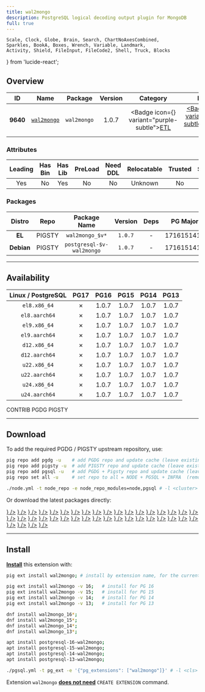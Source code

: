 ```yaml
---
title: wal2mongo
description: PostgreSQL logical decoding output plugin for MongoDB
full: true
---
```


    Scale, Clock, Globe, Brain, Search, ChartNoAxesCombined,
    Sparkles, BookA, Boxes, Wrench, Variable, Landmark,
    Activity, Shield, FileInput, FileCode2, Shell, Truck, Blocks
} from 'lucide-react';

## Overview

| <TooltipIconButton tooltip="Extension unique identifier" side="top">ID</TooltipIconButton> | <TooltipIconButton tooltip="Extension name" side="top">Name</TooltipIconButton> | <TooltipIconButton tooltip="Package name for installation" side="top">Package</TooltipIconButton> | <TooltipIconButton tooltip="Latest available extension version" side="top">Version</TooltipIconButton> | <TooltipIconButton tooltip="Extension category" side="top">Category</TooltipIconButton> | <TooltipIconButton tooltip="Open source license" side="top">License</TooltipIconButton> | <TooltipIconButton tooltip="Programming language" side="top">Lang</TooltipIconButton> |
|:--------:|:--------:|:----------:|:--------------:|:---------------------------------------:|:------------------------------------------------------:|:----:|
| **9640** | [`wal2mongo`](https://github.com/HighgoSoftware/wal2mongo) | `wal2mongo` | 1.0.7 | <Badge icon={<Truck />} variant="purple-subtle"><a href="/ext/etl" className="no-underline">ETL</a></Badge> | <a href="/ext/list/license#apache-20" className="no-underline"><Badge icon={<Scale />} variant="green-subtle">Apache-2.0</Badge></a> | <a href="/ext/list/lang#c"><Badge icon={<FileCode2 />} variant="blue-subtle">C</Badge></a> |

### Attributes

| <TooltipIconButton tooltip="The Primary Leading extension in the Package" side="top">Leading</TooltipIconButton> | <TooltipIconButton tooltip="Contains binary utils" side="top">Has Bin</TooltipIconButton> | <TooltipIconButton tooltip="Contains .so shared library files" side="top">Has Lib</TooltipIconButton> | <TooltipIconButton tooltip="Requires preloading via shared_preload_libraries" side="top">PreLoad</TooltipIconButton> | <TooltipIconButton tooltip="Requires CREATE EXTENSION DDL command" side="top">Need DDL</TooltipIconButton> | <TooltipIconButton tooltip="Can be installed in any schema" side="top">Relocatable</TooltipIconButton> | <TooltipIconButton tooltip="Can be created by non-superuser" side="top">Trusted</TooltipIconButton> | <TooltipIconButton tooltip="Schemas used by this extension" side="top">Schemas</TooltipIconButton> |
|:-------:|:-------:|:-------:|:-------:|:--------:|:-----------:|:-------:|:-------:|
| Yes | No | Yes | No | No | Unknown | No | - |

### Packages

| <TooltipIconButton tooltip="Linux distribution family, EL or Debian" side="top">Distro</TooltipIconButton> | <TooltipIconButton tooltip="Package repository" side="top">Repo</TooltipIconButton> | <TooltipIconButton tooltip="The RPM/DEB Package Name Pattern (replace $v with real pg major)" side="top">Package Name</TooltipIconButton> | <TooltipIconButton tooltip="Latest package version" side="top">Version</TooltipIconButton> | <TooltipIconButton tooltip="RPM/DEB Package dependencies" side="top">Deps</TooltipIconButton> | <TooltipIconButton tooltip="Available in these PostgreSQL Major Versions" side="top">PG Major</TooltipIconButton> |
|:----------:|:--------:|:------------------------:|:-----------:|:------------:|:------------------:|
|   **EL**   | <Badge variant="amber-subtle"><span className="font-bold">PIGSTY</span></Badge> | `wal2mongo_$v*` | `1.0.7` | - | <Badge variant="red-subtle">17</Badge><Badge variant="green-subtle">16</Badge><Badge variant="green-subtle">15</Badge><Badge variant="green-subtle">14</Badge><Badge variant="green-subtle">13</Badge> |
| **Debian** | <Badge variant="amber-subtle"><span className="font-bold">PIGSTY</span></Badge> | `postgresql-$v-wal2mongo` | `1.0.7` | - | <Badge variant="red-subtle">17</Badge><Badge variant="green-subtle">16</Badge><Badge variant="green-subtle">15</Badge><Badge variant="green-subtle">14</Badge><Badge variant="green-subtle">13</Badge> |



------

## Availability

| <TooltipIconButton tooltip="Linux Distro Arch / PostgreSQL Major Version" side="top">Linux / PostgreSQL </TooltipIconButton> | <span className="text-red-500">**PG17**</span> | **PG16** | **PG15** | **PG14** | **PG13** |
|:-----:|:-----:|:-----:|:-----:|:-----:|:-----:|
| `el8.x86_64` | <Badge variant="red-subtle">✗</Badge> | <Badge variant="blue-subtle">1.0.7</Badge> | <Badge variant="blue-subtle">1.0.7</Badge> | <Badge variant="blue-subtle">1.0.7</Badge> | <Badge variant="blue-subtle">1.0.7</Badge> |
| `el8.aarch64` | <Badge variant="red-subtle">✗</Badge> | <Badge variant="blue-subtle">1.0.7</Badge> | <Badge variant="blue-subtle">1.0.7</Badge> | <Badge variant="blue-subtle">1.0.7</Badge> | <Badge variant="blue-subtle">1.0.7</Badge> |
| `el9.x86_64` | <Badge variant="red-subtle">✗</Badge> | <Badge variant="blue-subtle">1.0.7</Badge> | <Badge variant="blue-subtle">1.0.7</Badge> | <Badge variant="blue-subtle">1.0.7</Badge> | <Badge variant="blue-subtle">1.0.7</Badge> |
| `el9.aarch64` | <Badge variant="red-subtle">✗</Badge> | <Badge variant="blue-subtle">1.0.7</Badge> | <Badge variant="blue-subtle">1.0.7</Badge> | <Badge variant="blue-subtle">1.0.7</Badge> | <Badge variant="blue-subtle">1.0.7</Badge> |
| `d12.x86_64` | <Badge variant="red-subtle">✗</Badge> | <Badge variant="amber-subtle">1.0.7</Badge> | <Badge variant="amber-subtle">1.0.7</Badge> | <Badge variant="amber-subtle">1.0.7</Badge> | <Badge variant="amber-subtle">1.0.7</Badge> |
| `d12.aarch64` | <Badge variant="red-subtle">✗</Badge> | <Badge variant="amber-subtle">1.0.7</Badge> | <Badge variant="amber-subtle">1.0.7</Badge> | <Badge variant="amber-subtle">1.0.7</Badge> | <Badge variant="amber-subtle">1.0.7</Badge> |
| `u22.x86_64` | <Badge variant="red-subtle">✗</Badge> | <Badge variant="amber-subtle">1.0.7</Badge> | <Badge variant="amber-subtle">1.0.7</Badge> | <Badge variant="amber-subtle">1.0.7</Badge> | <Badge variant="amber-subtle">1.0.7</Badge> |
| `u22.aarch64` | <Badge variant="red-subtle">✗</Badge> | <Badge variant="amber-subtle">1.0.7</Badge> | <Badge variant="amber-subtle">1.0.7</Badge> | <Badge variant="amber-subtle">1.0.7</Badge> | <Badge variant="amber-subtle">1.0.7</Badge> |
| `u24.x86_64` | <Badge variant="red-subtle">✗</Badge> | <Badge variant="amber-subtle">1.0.7</Badge> | <Badge variant="amber-subtle">1.0.7</Badge> | <Badge variant="amber-subtle">1.0.7</Badge> | <Badge variant="amber-subtle">1.0.7</Badge> |
| `u24.aarch64` | <Badge variant="red-subtle">✗</Badge> | <Badge variant="amber-subtle">1.0.7</Badge> | <Badge variant="amber-subtle">1.0.7</Badge> | <Badge variant="amber-subtle">1.0.7</Badge> | <Badge variant="amber-subtle">1.0.7</Badge> |

<Badge variant="green-subtle"><span className="font-black">CONTRIB</span></Badge> <Badge variant="blue-subtle"><span className="font-black">PGDG</span></Badge> <Badge variant="amber-subtle"><span className="font-black">PIGSTY</span></Badge>

------

## Download

To add the required PGDG / PIGSTY upstream repository, use:

```bash tab="pig"
pig repo add pgdg -u    # add PGDG repo and update cache (leave existing repos)
pig repo add pigsty -u  # add PIGSTY repo and update cache (leave existing repos)
pig repo add pgsql -u   # add PGDG + Pigsty repo and update cache (leave existing repos)
pig repo set all -u     # set repo to all = NODE + PGSQL + INFRA  (remove existing repos)
```
```bash tab="pigsty"
./node.yml -t node_repo -e node_repo_modules=node,pgsql # -l <cluster>
```

Or download the latest packages directly:

<Files>
    <Folder name="el8.x86_64">
        <a href="https://download.postgresql.org/pub/repos/yum/16/redhat/rhel-8-x86_64/wal2mongo_16-1.0.7-1PGDG.rhel8.x86_64.rpm"><File name="wal2mongo_16-1.0.7-1PGDG.rhel8.x86_64.rpm" icon={<Package className="text-emerald-500" />} /></a>
        <a href="https://download.postgresql.org/pub/repos/yum/15/redhat/rhel-8-x86_64/wal2mongo_15-1.0.7-1PGDG.rhel8.x86_64.rpm"><File name="wal2mongo_15-1.0.7-1PGDG.rhel8.x86_64.rpm" icon={<Package className="text-emerald-500" />} /></a>
        <a href="https://download.postgresql.org/pub/repos/yum/14/redhat/rhel-8-x86_64/wal2mongo_14-1.0.7-1PGDG.rhel8.x86_64.rpm"><File name="wal2mongo_14-1.0.7-1PGDG.rhel8.x86_64.rpm" icon={<Package className="text-emerald-500" />} /></a>
        <a href="https://download.postgresql.org/pub/repos/yum/13/redhat/rhel-8-x86_64/wal2mongo_13-1.0.7-1PGDG.rhel8.x86_64.rpm"><File name="wal2mongo_13-1.0.7-1PGDG.rhel8.x86_64.rpm" icon={<Package className="text-emerald-500" />} /></a>
    </Folder>
    <Folder name="el8.aarch64">
        <a href="https://download.postgresql.org/pub/repos/yum/16/redhat/rhel-8-aarch64/wal2mongo_16-1.0.7-1PGDG.rhel8.aarch64.rpm"><File name="wal2mongo_16-1.0.7-1PGDG.rhel8.aarch64.rpm" icon={<Package className="text-orange-500" />} /></a>
        <a href="https://download.postgresql.org/pub/repos/yum/15/redhat/rhel-8-aarch64/wal2mongo_15-1.0.7-1PGDG.rhel8.aarch64.rpm"><File name="wal2mongo_15-1.0.7-1PGDG.rhel8.aarch64.rpm" icon={<Package className="text-orange-500" />} /></a>
        <a href="https://download.postgresql.org/pub/repos/yum/14/redhat/rhel-8-aarch64/wal2mongo_14-1.0.7-1PGDG.rhel8.aarch64.rpm"><File name="wal2mongo_14-1.0.7-1PGDG.rhel8.aarch64.rpm" icon={<Package className="text-orange-500" />} /></a>
        <a href="https://download.postgresql.org/pub/repos/yum/13/redhat/rhel-8-aarch64/wal2mongo_13-1.0.7-1PGDG.rhel8.aarch64.rpm"><File name="wal2mongo_13-1.0.7-1PGDG.rhel8.aarch64.rpm" icon={<Package className="text-orange-500" />} /></a>
    </Folder>
    <Folder name="el9.x86_64">
        <a href="https://download.postgresql.org/pub/repos/yum/16/redhat/rhel-9-x86_64/wal2mongo_16-1.0.7-1PGDG.rhel9.x86_64.rpm"><File name="wal2mongo_16-1.0.7-1PGDG.rhel9.x86_64.rpm" icon={<Package className="text-emerald-500" />} /></a>
        <a href="https://download.postgresql.org/pub/repos/yum/15/redhat/rhel-9-x86_64/wal2mongo_15-1.0.7-1PGDG.rhel9.x86_64.rpm"><File name="wal2mongo_15-1.0.7-1PGDG.rhel9.x86_64.rpm" icon={<Package className="text-emerald-500" />} /></a>
        <a href="https://download.postgresql.org/pub/repos/yum/14/redhat/rhel-9-x86_64/wal2mongo_14-1.0.7-1PGDG.rhel9.x86_64.rpm"><File name="wal2mongo_14-1.0.7-1PGDG.rhel9.x86_64.rpm" icon={<Package className="text-emerald-500" />} /></a>
        <a href="https://download.postgresql.org/pub/repos/yum/13/redhat/rhel-9-x86_64/wal2mongo_13-1.0.7-1PGDG.rhel9.x86_64.rpm"><File name="wal2mongo_13-1.0.7-1PGDG.rhel9.x86_64.rpm" icon={<Package className="text-emerald-500" />} /></a>
    </Folder>
    <Folder name="el9.aarch64">
        <a href="https://download.postgresql.org/pub/repos/yum/16/redhat/rhel-9-aarch64/wal2mongo_16-1.0.7-1PGDG.rhel9.aarch64.rpm"><File name="wal2mongo_16-1.0.7-1PGDG.rhel9.aarch64.rpm" icon={<Package className="text-orange-500" />} /></a>
        <a href="https://download.postgresql.org/pub/repos/yum/15/redhat/rhel-9-aarch64/wal2mongo_15-1.0.7-1PGDG.rhel9.aarch64.rpm"><File name="wal2mongo_15-1.0.7-1PGDG.rhel9.aarch64.rpm" icon={<Package className="text-orange-500" />} /></a>
        <a href="https://download.postgresql.org/pub/repos/yum/14/redhat/rhel-9-aarch64/wal2mongo_14-1.0.7-1PGDG.rhel9.aarch64.rpm"><File name="wal2mongo_14-1.0.7-1PGDG.rhel9.aarch64.rpm" icon={<Package className="text-orange-500" />} /></a>
        <a href="https://download.postgresql.org/pub/repos/yum/13/redhat/rhel-9-aarch64/wal2mongo_13-1.0.7-1PGDG.rhel9.aarch64.rpm"><File name="wal2mongo_13-1.0.7-1PGDG.rhel9.aarch64.rpm" icon={<Package className="text-orange-500" />} /></a>
    </Folder>
    <Folder name="d12.x86_64">
        <a href="https://repo.pigsty.io/apt/pgsql/bookworm/pool/main/w/wal2mongo/postgresql-16-wal2mongo_1.0.7-1PIGSTY~bookworm_amd64.deb"><File name="postgresql-16-wal2mongo_1.0.7-1PIGSTY~bookworm_amd64.deb" icon={<Box className="text-emerald-500" />} /></a>
        <a href="https://repo.pigsty.io/apt/pgsql/bookworm/pool/main/w/wal2mongo/postgresql-15-wal2mongo_1.0.7-1PIGSTY~bookworm_amd64.deb"><File name="postgresql-15-wal2mongo_1.0.7-1PIGSTY~bookworm_amd64.deb" icon={<Box className="text-emerald-500" />} /></a>
        <a href="https://repo.pigsty.io/apt/pgsql/bookworm/pool/main/w/wal2mongo/postgresql-14-wal2mongo_1.0.7-1PIGSTY~bookworm_amd64.deb"><File name="postgresql-14-wal2mongo_1.0.7-1PIGSTY~bookworm_amd64.deb" icon={<Box className="text-emerald-500" />} /></a>
        <a href="https://repo.pigsty.io/apt/pgsql/bookworm/pool/main/w/wal2mongo/postgresql-13-wal2mongo_1.0.7-1PIGSTY~bookworm_amd64.deb"><File name="postgresql-13-wal2mongo_1.0.7-1PIGSTY~bookworm_amd64.deb" icon={<Box className="text-emerald-500" />} /></a>
    </Folder>
    <Folder name="d12.aarch64">
        <a href="https://repo.pigsty.io/apt/pgsql/bookworm/pool/main/w/wal2mongo/postgresql-16-wal2mongo_1.0.7-1PIGSTY~bookworm_arm64.deb"><File name="postgresql-16-wal2mongo_1.0.7-1PIGSTY~bookworm_arm64.deb" icon={<Box className="text-orange-500" />} /></a>
        <a href="https://repo.pigsty.io/apt/pgsql/bookworm/pool/main/w/wal2mongo/postgresql-15-wal2mongo_1.0.7-1PIGSTY~bookworm_arm64.deb"><File name="postgresql-15-wal2mongo_1.0.7-1PIGSTY~bookworm_arm64.deb" icon={<Box className="text-orange-500" />} /></a>
        <a href="https://repo.pigsty.io/apt/pgsql/bookworm/pool/main/w/wal2mongo/postgresql-14-wal2mongo_1.0.7-1PIGSTY~bookworm_arm64.deb"><File name="postgresql-14-wal2mongo_1.0.7-1PIGSTY~bookworm_arm64.deb" icon={<Box className="text-orange-500" />} /></a>
        <a href="https://repo.pigsty.io/apt/pgsql/bookworm/pool/main/w/wal2mongo/postgresql-13-wal2mongo_1.0.7-1PIGSTY~bookworm_arm64.deb"><File name="postgresql-13-wal2mongo_1.0.7-1PIGSTY~bookworm_arm64.deb" icon={<Box className="text-orange-500" />} /></a>
    </Folder>
    <Folder name="u22.x86_64">
        <a href="https://repo.pigsty.io/apt/pgsql/jammy/pool/main/w/wal2mongo/postgresql-16-wal2mongo_1.0.7-1PIGSTY~jammy_amd64.deb"><File name="postgresql-16-wal2mongo_1.0.7-1PIGSTY~jammy_amd64.deb" icon={<Box className="text-emerald-500" />} /></a>
        <a href="https://repo.pigsty.io/apt/pgsql/jammy/pool/main/w/wal2mongo/postgresql-15-wal2mongo_1.0.7-1PIGSTY~jammy_amd64.deb"><File name="postgresql-15-wal2mongo_1.0.7-1PIGSTY~jammy_amd64.deb" icon={<Box className="text-emerald-500" />} /></a>
        <a href="https://repo.pigsty.io/apt/pgsql/jammy/pool/main/w/wal2mongo/postgresql-14-wal2mongo_1.0.7-1PIGSTY~jammy_amd64.deb"><File name="postgresql-14-wal2mongo_1.0.7-1PIGSTY~jammy_amd64.deb" icon={<Box className="text-emerald-500" />} /></a>
        <a href="https://repo.pigsty.io/apt/pgsql/jammy/pool/main/w/wal2mongo/postgresql-13-wal2mongo_1.0.7-1PIGSTY~jammy_amd64.deb"><File name="postgresql-13-wal2mongo_1.0.7-1PIGSTY~jammy_amd64.deb" icon={<Box className="text-emerald-500" />} /></a>
    </Folder>
    <Folder name="u22.aarch64">
        <a href="https://repo.pigsty.io/apt/pgsql/jammy/pool/main/w/wal2mongo/postgresql-16-wal2mongo_1.0.7-1PIGSTY~jammy_arm64.deb"><File name="postgresql-16-wal2mongo_1.0.7-1PIGSTY~jammy_arm64.deb" icon={<Box className="text-orange-500" />} /></a>
        <a href="https://repo.pigsty.io/apt/pgsql/jammy/pool/main/w/wal2mongo/postgresql-15-wal2mongo_1.0.7-1PIGSTY~jammy_arm64.deb"><File name="postgresql-15-wal2mongo_1.0.7-1PIGSTY~jammy_arm64.deb" icon={<Box className="text-orange-500" />} /></a>
        <a href="https://repo.pigsty.io/apt/pgsql/jammy/pool/main/w/wal2mongo/postgresql-14-wal2mongo_1.0.7-1PIGSTY~jammy_arm64.deb"><File name="postgresql-14-wal2mongo_1.0.7-1PIGSTY~jammy_arm64.deb" icon={<Box className="text-orange-500" />} /></a>
        <a href="https://repo.pigsty.io/apt/pgsql/jammy/pool/main/w/wal2mongo/postgresql-13-wal2mongo_1.0.7-1PIGSTY~jammy_arm64.deb"><File name="postgresql-13-wal2mongo_1.0.7-1PIGSTY~jammy_arm64.deb" icon={<Box className="text-orange-500" />} /></a>
    </Folder>
    <Folder name="u24.x86_64">
        <a href="https://repo.pigsty.io/apt/pgsql/noble/pool/main/w/wal2mongo/postgresql-16-wal2mongo_1.0.7-1PIGSTY~noble_amd64.deb"><File name="postgresql-16-wal2mongo_1.0.7-1PIGSTY~noble_amd64.deb" icon={<Box className="text-emerald-500" />} /></a>
        <a href="https://repo.pigsty.io/apt/pgsql/noble/pool/main/w/wal2mongo/postgresql-15-wal2mongo_1.0.7-1PIGSTY~noble_amd64.deb"><File name="postgresql-15-wal2mongo_1.0.7-1PIGSTY~noble_amd64.deb" icon={<Box className="text-emerald-500" />} /></a>
        <a href="https://repo.pigsty.io/apt/pgsql/noble/pool/main/w/wal2mongo/postgresql-14-wal2mongo_1.0.7-1PIGSTY~noble_amd64.deb"><File name="postgresql-14-wal2mongo_1.0.7-1PIGSTY~noble_amd64.deb" icon={<Box className="text-emerald-500" />} /></a>
        <a href="https://repo.pigsty.io/apt/pgsql/noble/pool/main/w/wal2mongo/postgresql-13-wal2mongo_1.0.7-1PIGSTY~noble_amd64.deb"><File name="postgresql-13-wal2mongo_1.0.7-1PIGSTY~noble_amd64.deb" icon={<Box className="text-emerald-500" />} /></a>
    </Folder>
    <Folder name="u24.aarch64">
        <a href="https://repo.pigsty.io/apt/pgsql/noble/pool/main/w/wal2mongo/postgresql-16-wal2mongo_1.0.7-1PIGSTY~noble_arm64.deb"><File name="postgresql-16-wal2mongo_1.0.7-1PIGSTY~noble_arm64.deb" icon={<Box className="text-orange-500" />} /></a>
        <a href="https://repo.pigsty.io/apt/pgsql/noble/pool/main/w/wal2mongo/postgresql-15-wal2mongo_1.0.7-1PIGSTY~noble_arm64.deb"><File name="postgresql-15-wal2mongo_1.0.7-1PIGSTY~noble_arm64.deb" icon={<Box className="text-orange-500" />} /></a>
        <a href="https://repo.pigsty.io/apt/pgsql/noble/pool/main/w/wal2mongo/postgresql-14-wal2mongo_1.0.7-1PIGSTY~noble_arm64.deb"><File name="postgresql-14-wal2mongo_1.0.7-1PIGSTY~noble_arm64.deb" icon={<Box className="text-orange-500" />} /></a>
        <a href="https://repo.pigsty.io/apt/pgsql/noble/pool/main/w/wal2mongo/postgresql-13-wal2mongo_1.0.7-1PIGSTY~noble_arm64.deb"><File name="postgresql-13-wal2mongo_1.0.7-1PIGSTY~noble_arm64.deb" icon={<Box className="text-orange-500" />} /></a>
    </Folder>
</Files>

------

## Install

[**Install**](/docs/pgsql/extension/install) this extension with:

```bash tab="pig"
pig ext install wal2mongo; # install by extension name, for the current active PG version

pig ext install wal2mongo -v 16;   # install for PG 16
pig ext install wal2mongo -v 15;   # install for PG 15
pig ext install wal2mongo -v 14;   # install for PG 14
pig ext install wal2mongo -v 13;   # install for PG 13
```
```bash tab="yum" 
dnf install wal2mongo_16*;
dnf install wal2mongo_15*;
dnf install wal2mongo_14*;
dnf install wal2mongo_13*;
```
```bash tab="apt" 
apt install postgresql-16-wal2mongo;
apt install postgresql-15-wal2mongo;
apt install postgresql-14-wal2mongo;
apt install postgresql-13-wal2mongo;
```
```bash tab="ansible"
./pgsql.yml -t pg_ext -e '{"pg_extensions": ["wal2mongo"]}' # -l <cls>
```

Extension `wal2mongo` [**does not need**](/docs/pgsql/extension/create#list-of-extensions-without-ddl) `CREATE EXTENSION` command.


